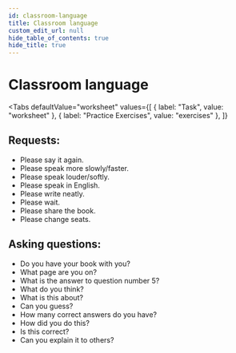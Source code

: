 ```yaml
---
id: classroom-language
title: Classroom language
custom_edit_url: null
hide_table_of_contents: true
hide_title: true
---
```



<Theme theAlkalineEarthElements />

# Classroom language

<Tabs
  defaultValue="worksheet"
  values={[
    { label: "Task", value: "worksheet" },
    { label: "Practice Exercises", value: "exercises" },
  ]}
>

<TabItem value="worksheet">

## Requests: <AudioButton url="/media/Requests.b76cb747.mp3" />

- Please say it again.
- Please speak more slowly/faster.
- Please speak louder/softly.
- Please speak in English.
- Please write neatly.
- Please wait.
- Please share the book.
- Please change seats.

## Asking questions: <AudioButton url="/media/Asking questions.210be951.mp3" />

- Do you have your book with you?
- What page are you on?
- What is the answer to question number 5?
- What do you think?
- What is this about?
- Can you guess?
- How many correct answers do you have?
- How did you do this?
- Is this correct?
- Can you explain it to others?

</TabItem>

<TabItem value="exercises">
  <Frame src="https://learningapps.org/watch?v=p3za7611a21" height="400px" />
</TabItem>

</Tabs>
